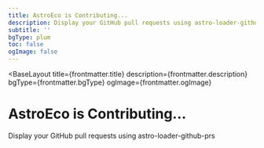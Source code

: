```yaml
---
title: AstroEco is Contributing...
description: Display your GitHub pull requests using astro-loader-github-prs
subtitle: ''
bgType: plum
toc: false
ogImage: false
---
```



<BaseLayout
  title={frontmatter.title}
  description={frontmatter.description}
  bgType={frontmatter.bgType}
  ogImage={frontmatter.ogImage}
>
  <StandardLayout class="max-w-65ch" isCentered={true}>
    <Fragment slot="head">
      <h1>AstroEco is <span class="animate-pulse">Contributing...</span></h1>
      <p class="mt--4! op-50 italic">Display your GitHub pull requests using <Link href="https://github.com/lin-stephanie/astro-loaders/tree/main/packages/astro-loader-github-prs" external={true} class="op-100!">astro-loader-github-prs</Link></p>
    </Fragment>
    <GithubView collectionType="prs" />
  </StandardLayout>
</BaseLayout>
